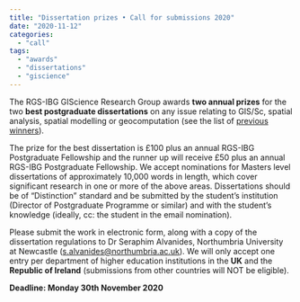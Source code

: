 ```yaml
---
title: "Dissertation prizes • Call for submissions 2020"
date: "2020-11-12"
categories: 
  - "call"
tags: 
  - "awards"
  - "dissertations"
  - "giscience"
---
```


The RGS-IBG GIScience Research Group awards **two annual prizes** for the two **best postgraduate dissertations** on any issue relating to GIS/Sc, spatial analysis, spatial modelling or geocomputation (see the list of [previous winners](https://geoinfo.science/dissertation-prizes/)).

The prize for the best dissertation is £100 plus an annual RGS-IBG Postgraduate Fellowship and the runner up will receive £50 plus an annual RGS-IBG Postgraduate Fellowship. We accept nominations for Masters level dissertations of approximately 10,000 words in length, which cover significant research in one or more of the above areas. Dissertations should be of "Distinction" standard and be submitted by the student's institution (Director of Postgraduate Programme or similar) and with the student’s knowledge (ideally, cc: the student in the email nomination). 

Please submit the work in electronic form, along with a copy of the dissertation regulations to Dr Seraphim Alvanides, Northumbria University at Newcastle ([s.alvanides@northumbria.ac.uk](mailto:s.alvanides@northumbria.ac.uk)). We will only accept one entry per department of higher education institutions in the **UK** and the **Republic of Ireland** (submissions from other countries will NOT be eligible).

**Deadline: Monday 30th November 2020**
